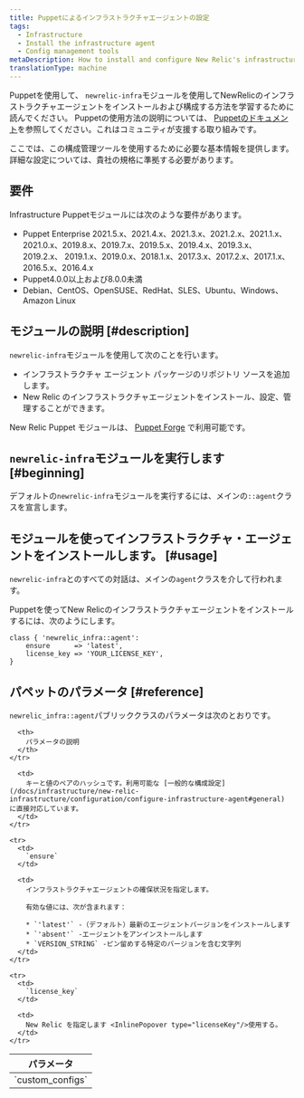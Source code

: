 ```yaml
---
title: Puppetによるインフラストラクチャエージェントの設定
tags:
  - Infrastructure
  - Install the infrastructure agent
  - Config management tools
metaDescription: How to install and configure New Relic's infrastructure agent using Puppet config management.
translationType: machine
---
```


Puppetを使用して、 `newrelic-infra`モジュールを使用してNewRelicのインフラストラクチャエージェントをインストールおよび構成する方法を学習するために読んでください。 Puppetの使用方法の説明については、 [Puppetのドキュメント](https://docs.puppet.com)を参照してください。これはコミュニティが支援する取り組みです。

ここでは、この構成管理ツールを使用するために必要な基本情報を提供します。詳細な設定については、貴社の規格に準拠する必要があります。

## 要件

Infrastructure Puppetモジュールには次のような要件があります。

* Puppet Enterprise 2021.5.x、2021.4.x、2021.3.x、2021.2.x、2021.1.x、2021.0.x、2019.8.x、2019.7.x、2019.5.x、2019.4.x、2019.3.x、2019.2.x、 2019.1.x、2019.0.x、2018.1.x、2017.3.x、2017.2.x、2017.1.x、2016.5.x、2016.4.x
* Puppet4.0.0以上および8.0.0未満
* Debian、CentOS、OpenSUSE、RedHat、SLES、Ubuntu、Windows、Amazon Linux

## モジュールの説明 [#description]

`newrelic-infra`モジュールを使用して次のことを行います。

* インフラストラクチャ エージェント パッケージのリポジトリ ソースを追加します。
* New Relic のインフラストラクチャエージェントをインストール、設定、管理することができます。

New Relic Puppet モジュールは、 [Puppet Forge](https://forge.puppet.com/newrelic/newrelic_infra) で利用可能です。

## `newrelic-infra`モジュールを実行します [#beginning]

デフォルトの`newrelic-infra`モジュールを実行するには、メインの`::agent`クラスを宣言します。

## モジュールを使ってインフラストラクチャ・エージェントをインストールします。 [#usage]

`newrelic-infra`とのすべての対話は、メインの`agent`クラスを介して行われます。

Puppetを使ってNew Relicのインフラストラクチャエージェントをインストールするには、次のようにします。

```
class { 'newrelic_infra::agent':
    ensure      => 'latest',
    license_key => 'YOUR_LICENSE_KEY',
}
```

## パペットのパラメータ [#reference]

`newrelic_infra::agent`パブリッククラスのパラメータは次のとおりです。

<table>
  <thead>
    <tr>
      <th style={{ width: "200px" }}>
        パラメータ
      </th>

      <th>
        パラメータの説明
      </th>
    </tr>
  </thead>

  <tbody>
    <tr>
      <td>
        `custom_configs`
      </td>

      <td>
        キーと値のペアのハッシュです。利用可能な [一般的な構成設定](/docs/infrastructure/new-relic-infrastructure/configuration/configure-infrastructure-agent#general) に直接対応しています。
      </td>
    </tr>

    <tr>
      <td>
        `ensure`
      </td>

      <td>
        インフラストラクチャエージェントの確保状況を指定します。

        有効な値には、次が含まれます：

        * `'latest'` -（デフォルト）最新のエージェントバージョンをインストールします
        * `'absent'` -エージェントをアンインストールします
        * `VERSION_STRING` -ピン留めする特定のバージョンを含む文字列
      </td>
    </tr>

    <tr>
      <td>
        `license_key`
      </td>

      <td>
        New Relic を指定します <InlinePopover type="licenseKey"/>使用する。
      </td>
    </tr>
  </tbody>
</table>